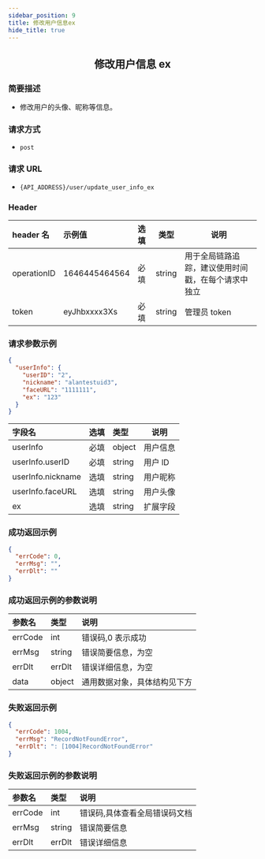 ```yaml
---
sidebar_position: 9
title: 修改用户信息ex
hide_title: true
---
```


<center>

## 修改用户信息 ex

</center>

### 简要描述

- 修改用户的头像、昵称等信息。

### 请求方式

- `post`

### 请求 URL

- `{API_ADDRESS}/user/update_user_info_ex`

### Header

| header 名   | 示例值        | 选填 | 类型   | 说明                         |
| :---------- | :------------ | :--- | ------ | ---------------------------- |
| operationID | 1646445464564 | 必填 | string | 用于全局链路追踪，建议使用时间戳，在每个请求中独立 |
| token       | eyJhbxxxx3Xs  | 必填 | string | 管理员 token                 |

### 请求参数示例

```json
{
  "userInfo": {
    "userID": "2",
    "nickname": "alantestuid3",
    "faceURL": "1111111",
    "ex": "123"
  }
}
```

| 字段名            | 选填 | 类型   | 说明     |
| :---------------- | :--- | :----- | -------- |
| userInfo          | 必填 | object | 用户信息 |
| userInfo.userID   | 必填 | string | 用户 lD  |
| userInfo.nickname | 选填 | string | 用户昵称 |
| userInfo.faceURL  | 选填 | string | 用户头像 |
| ex                | 选填 | string | 扩展字段 |

### 成功返回示例

```json
{
  "errCode": 0,
  "errMsg": "",
  "errDlt": ""
}
```

### 成功返回示例的参数说明

| 参数名  | 类型   | 说明                         |
| :------ | :----- | :--------------------------- |
| errCode | int    | 错误码,0 表示成功            |
| errMsg  | string | 错误简要信息，为空    |
| errDlt  | errDlt | 错误详细信息，为空    |
| data    | object | 通用数据对象，具体结构见下方 |

### 失败返回示例

```json
{
  "errCode": 1004,
  "errMsg": "RecordNotFoundError",
  "errDlt": ": [1004]RecordNotFoundError"
}
```

### 失败返回示例的参数说明

| 参数名  | 类型   | 说明                          |
| :------ | :----- | :---------------------------- |
| errCode | int    | 错误码,具体查看全局错误码文档 |
| errMsg  | string | 错误简要信息                  |
| errDlt  | errDlt | 错误详细信息                  |
